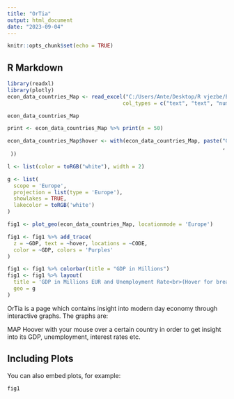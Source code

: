 ---
title: "OrTia"
output: html_document
date: "2023-09-04"
---

```{r setup, include=FALSE}
knitr::opts_chunk$set(echo = TRUE)
```

## R Markdown

```{r echo=FALSE}

library(readxl)
library(plotly)
econ_data_countries_Map <- read_excel("C:/Users/Ante/Desktop/R vjezbe/Euro Area Economic Data.xlsx", 
                                     col_types = c("text", "text", "numeric", "numeric", "numeric", "numeric", "numeric"))

econ_data_countries_Map

print <- econ_data_countries_Map %>% print(n = 50)

econ_data_countries_Map$hover <- with(econ_data_countries_Map, paste("GDP", GDP, '<br>', "Unemployment", Unemployment, "HICP", HICP, '<br>'
                                                                     , "Government Debt Ratio", Government_debt_ratio, "Loan for consumption", Loan_for_consumption_1Y
 ))

l <- list(color = toRGB("white"), width = 2)

g <- list(
  scope = 'Europe',
  projection = list(type = 'Europe'),
  showlakes = TRUE,
  lakecolor = toRGB('white')
)

fig1 <- plot_geo(econ_data_countries_Map, locationmode = 'Europe')

fig1 <- fig1 %>% add_trace(
  z = ~GDP, text = ~hover, locations = ~CODE,
  color = ~GDP, colors = 'Purples'
)

fig1 <- fig1 %>% colorbar(title = "GDP in Millions")
fig1 <- fig1 %>% layout(
  title = 'GDP in Millions EUR and Unemployment Rate<br>(Hover for breakdown)',
  geo = g
)

```

OrTia is a page which contains insight into modern day economy through interactive graphs. The graphs are:

MAP
Hoover with your mouse over a certain country in order to get insight into its GDP, unemployment, interest rates etc.

## Including Plots

You can also embed plots, for example:

```{r fig1, echo=FALSE}
fig1
```
